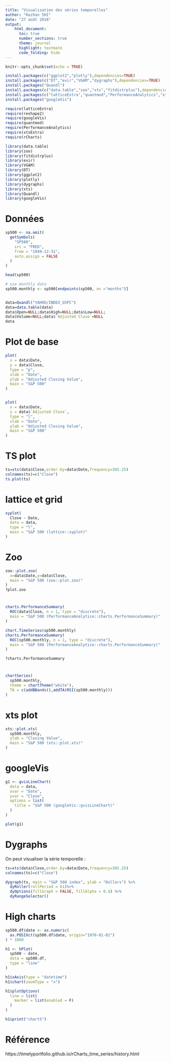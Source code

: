 ---
title: "Visualisation des séries temporelles"
author: "Kezhan SHI"
date: "27 août 2016"
output:
    html_document:
      toc: true
      number_sections: true
      theme: journal
      highlight: textmate
      code_folding: hide
---

```{r setup, include=FALSE}
knitr::opts_chunk$set(echo = TRUE)
```


```{r packages, eval=FALSE}
install.packages(c("ggplot2","plotly"),dependencies=TRUE)
install.packages(c("DT","evir","VGAM","dygraphs"),dependencies=TRUE)
install.packages("Quandl")
install.packages(c("data.table","zoo","xts","fitdistrplus"),dependencies=TRUE)
install.packages(c("latticeExtra","quantmod","PerformanceAnalytics","xtsExtra","rCharts"),dependencies=TRUE)
install.packages("googleVis")
```

```{r, echo=FALSE}

require(latticeExtra)
require(reshape2)
require(googleVis)
require(quantmod)
require(PerformanceAnalytics)
require(xtsExtra)
require(rCharts)

library(data.table)
library(zoo)
library(fitdistrplus)
library(evir)
library(VGAM)
library(DT)
library(ggplot2)
library(plotly)
library(dygraphs)
library(xts)
library(Quandl)
library(googleVis)
```

# Données

```{r}
sp500 <- na.omit( 
  getSymbols(
    "SP500",
    src = "FRED",
    from = "1949-12-31",
    auto.assign = FALSE
  )
)

head(sp500)

# use monthly data
sp500.monthly <- sp500[endpoints(sp500, on ="months")]


data=Quandl("YAHOO/INDEX_GSPC")
data=data.table(data)
data$Open=NULL;data$High=NULL;data$Low=NULL;
data$Volume=NULL;data$`Adjusted Close`=NULL
data
```

# Plot de base

```{r plotbase}
plot(
  x = data$Date,
  y = data$Close,
  type = "p",
  xlab = "Date",
  ylab = "Adjusted Closing Value",
  main = "S&P 500"
)


plot(
  x = data$Date,
  y = data$`Adjusted Close`,
  type = "l",
  xlab = "Date",
  ylab = "Adjusted Closing Value",
  main = "S&P 500"
)
```

# TS plot

```{r}
ts=xts(data$Close,order.by=data$Date,frequency=365.25)
colnames(ts)=c("Close")
ts.plot(ts)

```



# lattice et grid

```{r pressure, echo=FALSE}
xyplot(
  Close ~ Date,
  data = data,
  type = "l",
  main = "S&P 500 (lattice::xyplot)"
)
```


# Zoo

```{r}
zoo::plot.zoo(
  x=data$Date,y=data$Close,
  main = "S&P 500 (zoo::plot.zoo)"
)
?plot.zoo
```

# 

```{r, eval=FALSE}
charts.PerformanceSummary(
  ROC(data$Close, n = 1, type = "discrete"),
  main = "S&P 500 (PerformanceAnalytice::charts.PerformanceSummary)"
)

chart.TimeSeries(sp500.monthly)
charts.PerformanceSummary(
  ROC(sp500.monthly, n = 1, type = "discrete"),
  main = "S&P 500 (PerformanceAnalytice::charts.PerformanceSummary)"
)

?charts.PerformanceSummary
```

# 

```{r}
chartSeries(
  sp500.monthly,
  theme = chartTheme("white"),
  TA = c(addBBands(),addTA(RSI(sp500.monthly)))
)

```

# xts plot

```{r}
xts::plot.xts(
  sp500.monthly,
  ylab = "Closing Value",
  main = "S&P 500 (xts::plot.xts)"  
)
```

# googleVis

```{r}
g1 <- gvisLineChart(
  data = data,
  xvar = "Date",
  yvar = "Close",
  options = list(
    title = "S&P 500 (googleVis::gvisLineChart)"
  )
)

plot(g1)
```

# Dygraphs

On peut visualiser la série temporelle :

```{r vis_complet}

ts=xts(data$Close,order.by=data$Date,frequency=365.25)
colnames(ts)=c("Close")

dygraph(ts, main = "S&P 500 index", ylab = "Dollars") %>% 
  dyRoller(rollPeriod = 61)%>%
  dyOptions(fillGraph = FALSE, fillAlpha = 0.4) %>% 
  dyRangeSelector()

```

# High charts

```{r}
sp500.df$date <- as.numeric(
  as.POSIXct(sp500.df$date, origin="1970-01-01")
) * 1000

h1 <- hPlot(
  sp500 ~ date,
  data = sp500.df,
  type = "line"
)

h1$xAxis(type = "datetime")
h1$chart(zoomType = "x")

h1$plotOptions(
  line = list(
    marker = list(enabled = F)
  )
)

h1$print("chart5")
```

# Référence
https://timelyportfolio.github.io/rCharts_time_series/history.html

